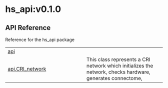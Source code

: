 # hs_api:v0.1.0

## API Reference

Reference for the hs_api package

| | |
| --- | --- |
| [api](api.qmd#hs_api.api) |  |
| [api.CRI_network](api.CRI_network.qmd#hs_api.api.CRI_network) | This class represents a CRI network which initializes the network, checks hardware, generates connectome, |